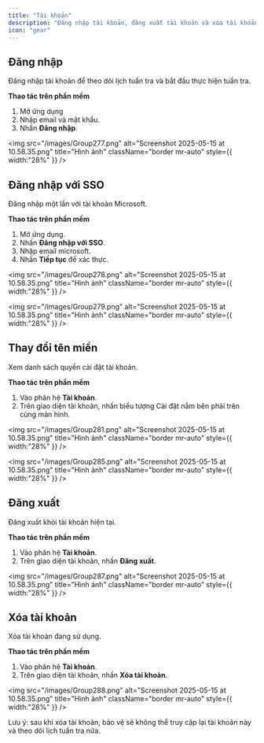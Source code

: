 ```yaml
---
title: "Tài khoản"
description: "Đăng nhập tài khoản, đăng xuất tài khoản và xóa tài khoản vĩnh viễn."
icon: "gear"
---
```


## Đăng nhập

Đăng nhập tài khoản để theo dõi lịch tuần tra và bắt đầu thực hiện tuần tra.

**Thao tác trên phần mềm**

1. Mở ứng dụng
2. Nhập email và mật khẩu.
3. Nhấn **Đăng nhập**.

<img
  src="/images/Group277.png"
  alt="Screenshot 2025-05-15 at 10.58.35.png"
  title="Hình ảnh"
  className="border mr-auto"
  style={{ width:"28%" }}
/>

## Đăng nhập với SSO

Đăng nhập một lần với tài khoản Microsoft.

**Thao tác trên phần mềm**

1. Mở ứng dụng.
2. Nhấn **Đăng nhập với SSO**.
3. Nhập email microsoft.
4. Nhấn **Tiếp tục** để xác thực.

<img
  src="/images/Group278.png"
  alt="Screenshot 2025-05-15 at 10.58.35.png"
  title="Hình ảnh"
  className="border mr-auto"
  style={{ width:"28%" }}
/>

<img
  src="/images/Group279.png"
  alt="Screenshot 2025-05-15 at 10.58.35.png"
  title="Hình ảnh"
  className="border mr-auto"
  style={{ width:"28%" }}
/>

## Thay đổi tên miền

Xem danh sách quyền cài đặt tài khoản.

**Thao tác trên phần mềm**

1. Vào phân hệ **Tài khoản**.
2. Trên giao diện tài khoản, nhấn biểu tượng Cài đặt nằm bên phải trên cùng màn hình.

<img
  src="/images/Group281.png"
  alt="Screenshot 2025-05-15 at 10.58.35.png"
  title="Hình ảnh"
  className="border mr-auto"
  style={{ width:"28%" }}
/>

<img
  src="/images/Group285.png"
  alt="Screenshot 2025-05-15 at 10.58.35.png"
  title="Hình ảnh"
  className="border mr-auto"
  style={{ width:"28%" }}
/>

## Đăng xuất

Đăng xuất khỏi tài khoản hiện tại.

**Thao tác trên phần mềm**

1. Vào phân hệ **Tài khoản**.
2. Trên giao diện tài khoản, nhấn **Đăng xuất**.

<img
  src="/images/Group287.png"
  alt="Screenshot 2025-05-15 at 10.58.35.png"
  title="Hình ảnh"
  className="border mr-auto"
  style={{ width:"28%" }}
/>

## Xóa tài khoản

Xóa tài khoản đang sử dụng.

**Thao tác trên phần mềm**

1. Vào phân hệ **Tài khoản**.
2. Trên giao diện tài khoản, nhấn **Xóa tài khoản**.

<img
  src="/images/Group288.png"
  alt="Screenshot 2025-05-15 at 10.58.35.png"
  title="Hình ảnh"
  className="border mr-auto"
  style={{ width:"28%" }}
/>

<Info>
  Lưu ý: sau khi xóa tài khoản, bảo vệ sẽ không thể truy cập lại tài khoản này và theo dõi lịch tuần tra nữa.
</Info>